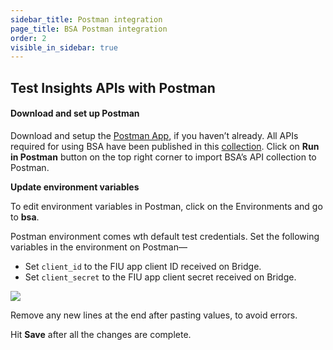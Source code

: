 ```yaml
---
sidebar_title: Postman integration
page_title: BSA Postman integration
order: 2
visible_in_sidebar: true
---
```


## Test Insights APIs with Postman

#### Download and set up Postman

Download and setup the <a href="https://www.postman.com/downloads" target="_blank">Postman App</a>, if you haven’t already. All APIs required for using BSA have been published in this <a href="https://documenter.getpostman.com/view/15939114/2s93Jrw4mm" target="_blank">collection</a>. Click on **Run in Postman** button on the top right corner to import BSA’s API collection to Postman.

**Update environment variables**

<Callout type="tip">
    To edit environment variables in Postman, click on the Environments and go
    to <strong>bsa</strong>.
</Callout>

<br />

Postman environment comes wth default test credentials. Set the following variables in the environment on Postman—

-   Set `client_id` to the FIU app client ID received on Bridge.
-   Set `client_secret` to the FIU app client secret received on Bridge.

![](https://storage.googleapis.com/strapi-assets/latest/setu-bsa-variables-1/setu-bsa-variables-1.png)

<Callout type="warning">
    Remove any new lines at the end after pasting values, to avoid errors.
</Callout>

<br />

Hit **Save** after all the changes are complete.

<WasPageHelpful />
